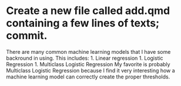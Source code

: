 # Create a new file called add.qmd containing a few lines of texts; commit.

There are many common machine learning models that I have some backround in using.
This includes:
1. Linear regression
1. Logistic Regression
1. Multiclass Logistic Regression
My favorite is probably Multiclass Logistic Regression because I find it very interesting how a machine learning model can correctly create the proper thresholds.